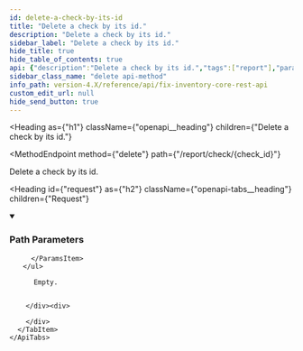```yaml
---
id: delete-a-check-by-its-id
title: "Delete a check by its id."
description: "Delete a check by its id."
sidebar_label: "Delete a check by its id."
hide_title: true
hide_table_of_contents: true
api: {"description":"Delete a check by its id.","tags":["report"],"parameters":[{"name":"check_id","in":"path","description":"The ID of the check to perform.","schema":{"type":"string"},"example":"aws_ec2_snapshot_encrypted","required":true}],"responses":{"204":{"description":"Empty."}},"method":"delete","path":"/report/check/{check_id}","servers":[{"url":"https://{host}:{port}","variables":{"host":{"default":"localhost"},"port":{"default":"8900"}}}],"info":{"title":"Fix Inventory Core REST API","version":"V1"},"postman":{"name":"Delete a check by its id.","description":{"content":"Delete a check by its id.","type":"text/plain"},"url":{"path":["report","check",":check_id"],"host":["{{baseUrl}}"],"query":[],"variable":[{"disabled":false,"description":{"content":"(Required) The ID of the check to perform.","type":"text/plain"},"type":"any","value":"","key":"check_id"}]},"method":"DELETE"}}
sidebar_class_name: "delete api-method"
info_path: version-4.X/reference/api/fix-inventory-core-rest-api
custom_edit_url: null
hide_send_button: true
---
```



<Heading
  as={"h1"}
  className={"openapi__heading"}
  children={"Delete a check by its id."}
>
</Heading>

<MethodEndpoint
  method={"delete"}
  path={"/report/check/{check_id}"}
>
  
</MethodEndpoint>

Delete a check by its id.

<Heading
  id={"request"}
  as={"h2"}
  className={"openapi-tabs__heading"}
  children={"Request"}
>
</Heading>

<details
  style={{"marginBottom":"1rem"}}
  className={"openapi-markdown__details"}
  data-collapsed={false}
  open={true}
>
  <summary
    style={{}}
  >
    <h3
      className={"openapi-markdown__details-summary-header-params"}
    >
      Path Parameters
    </h3>
  </summary><div>
    <ul>
      <ParamsItem
        className={"paramsItem"}
        param={{"name":"check_id","in":"path","description":"The ID of the check to perform.","schema":{"type":"string"},"example":"aws_ec2_snapshot_encrypted","required":true}}
      >
        
      </ParamsItem>
    </ul>
  </div>
</details><div>
  <div>
    <ApiTabs
      label={undefined}
      id={undefined}
    >
      <TabItem
        label={"204"}
        value={"204"}
      >
        <div>
          
          
          Empty.
          
          
        </div><div>
          
        </div>
      </TabItem>
    </ApiTabs>
  </div>
</div>
